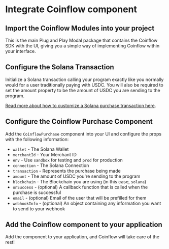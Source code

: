 
<Intro />
<InstallSolana />
<Webpack5 />
<SolanaWallet />


# Integrate Coinflow component
<ContentBlock filePath="src/App.tsx" highlight="4">

## Import the Coinflow Modules into your project

This is the main Plug and Play Modal package that contains the Coinflow SDK with the UI, 
giving you a simple way of implementing Coinflow within your interface.

</ContentBlock>

<ContentBlock filePath="src/App.tsx" highlight="21-60">

## Configure the Solana Transaction

Initialize a Solana transaction calling your program exactly like you normally would for a user traditionally paying
with USDC. You will also be required to set the amount property to be the amount of USDC you are sending to the program.

[Read more about how to customize a Solana purchase transaction here](https://docs.coinflow.cash/docs/solana).
</ContentBlock>

<ContentBlock filePath="src/App.tsx" highlight="67-80">

## Configure the Coinflow Purchase Component

Add the `CoinflowPurchase` component into your UI and configure the props with the following information:

- `wallet` - The Solana Wallet
- `merchantId` - Your Merchant ID
- `env` - Use `sandbox` for testing and `prod` for production
- `connection` - The Solana Connection
- `transaction` - Represents the purchase being made 
- `amount` - The amount of USDC you're sending to the program
- `blockchain` - The Blockchain you are using (in this case, `solana`)
- `onSuccess` - (optional) A callback function that is called when the purchase is successful
- `email` - (optional) Email of the user that will be prefilled for them
- `webhookInfo` - (optional) An object containing any information you want to send to your webhook

</ContentBlock>

<ContentBlock filePath="src/App.tsx" highlight="84-99">

## Add the Coinflow component to your application

Add the component to your application, and Coinflow will take care of the rest!

</ContentBlock>